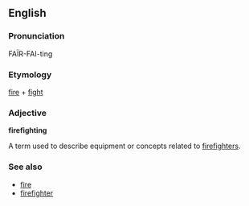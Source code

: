 ==English==
===Pronunciation===
FA&Iuml;R-FAI-ting
===Etymology===
[[fire]] + [[fight]]

===Adjective===
'''firefighting''' 

A term used to describe equipment or concepts related to [[firefighter]]s.

===See also===
*[[fire]]
*[[firefighter]]